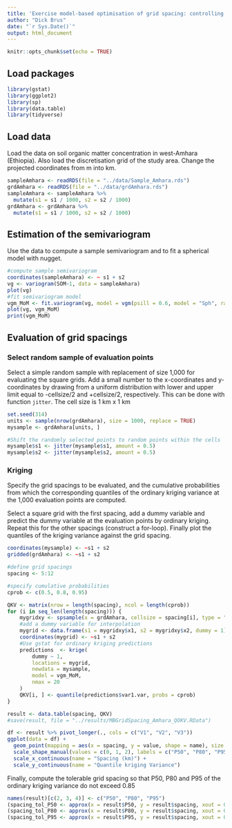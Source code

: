 ```yaml
---
title: 'Exercise model-based optimisation of grid spacing: controlling a quantile of the ordinary kriging variance'
author: "Dick Brus"
date: "`r Sys.Date()`"
output: html_document
---
```


```r
knitr::opts_chunk$set(echo = TRUE)
```

## Load packages

```r
library(gstat)
library(ggplot2)
library(sp)
library(data.table)
library(tidyverse)
```

## Load data

Load the data on soil organic matter concentration in west-Amhara (Ethiopia). Also load the discretisation grid of the study area. Change the projected coordinates from m into km.

```r
sampleAmhara <- readRDS(file = "../data/Sample_Amhara.rds")
grdAmhara <- readRDS(file = "../data/grdAmhara.rds")
sampleAmhara <- sampleAmhara %>%
  mutate(s1 = s1 / 1000, s2 = s2 / 1000)
grdAmhara <- grdAmhara %>%
  mutate(s1 = s1 / 1000, s2 = s2 / 1000)
```

## Estimation of the semivariogram

Use the data to compute a sample semivariogram and to fit a spherical model with nugget.

```r
#compute sample semivariogram
coordinates(sampleAmhara) <- ~ s1 + s2
vg <- variogram(SOM~1, data = sampleAmhara)
plot(vg)
#fit semivariogram model
vgm_MoM <- fit.variogram(vg, model = vgm(psill = 0.6, model = "Sph", range = 40, nugget = 0.6))
plot(vg, vgm_MoM)
print(vgm_MoM)
```

## Evaluation of grid spacings

### Select random sample of evaluation points

Select a simple random sample with replacement of size 1,000 for evaluating the square grids. Add a small number to the x-coordinates and y-coordinates by drawing from a uniform distribution with lower and upper limit equal to -cellsize/2 and +cellsize/2, respectively. This can be done with function `jitter`. The cell size is 1 km x 1 km

```r
set.seed(314)
units <- sample(nrow(grdAmhara), size = 1000, replace = TRUE)
mysample <- grdAmhara[units, ]

#Shift the randomly selected points to random points within the cells
mysample$s1 <- jitter(mysample$s1, amount = 0.5)
mysample$s2 <- jitter(mysample$s2, amount = 0.5)
```

### Kriging

Specify the grid spacings to be evaluated, and the cumulative probabilities from which the corresponding quantiles of the ordinary kriging variance at the 1,000 evaluation points are computed.

Select a square grid with the first spacing, add a dummy variable and predict the dummy variable at the evaluation points by ordinary kriging.  Repeat this for the other spacings (construct a for-loop). Finally plot the quantiles of the kriging variance against the grid spacing.

```r
coordinates(mysample) <- ~s1 + s2
gridded(grdAmhara) <- ~s1 + s2

#define grid spacings
spacing <- 5:12

#specify cumulative probabilities
cprob <- c(0.5, 0.8, 0.95)

QKV <- matrix(nrow = length(spacing), ncol = length(cprob))
for (i in seq_len(length(spacing))) {
    mygridxy <- spsample(x = grdAmhara, cellsize = spacing[i], type = "regular", offset = c(0.5, 0.5))
    #add a dummy variable for interpolation
    mygrid <- data.frame(s1 = mygridxy$x1, s2 = mygridxy$x2, dummy = 1)
    coordinates(mygrid) <- ~s1 + s2
    #Use gstat for ordinary kriging predictions
    predictions  <- krige(
        dummy ~ 1,
        locations = mygrid,
        newdata = mysample,
        model = vgm_MoM,
        nmax = 20
    )
    QKV[i, ] <- quantile(predictions$var1.var, probs = cprob)
}

result <- data.table(spacing, QKV)
#save(result, file = "../results/MBGridSpacing_Amhara_QOKV.RData")

df <- result %>% pivot_longer(., cols = c("V1", "V2", "V3"))
ggplot(data = df) +
  geom_point(mapping = aes(x = spacing, y = value, shape = name), size = 3) +
  scale_shape_manual(values = c(0, 1, 2), labels = c("P50", "P80", "P95"), name = "Criterion") +
  scale_x_continuous(name = "Spacing (km)") +
  scale_y_continuous(name = "Quantile kriging Variance")
```
Finally, compute the tolerable grid spacing so that P50, P80 and P95 of the ordinary kriging variance do not exceed 0.85

```r
names(result)[c(2, 3, 4)] <- c("P50", "P80", "P95")
(spacing_tol_P50 <- approx(x = result$P50, y = result$spacing, xout = 0.85)$y)
(spacing_tol_P80 <- approx(x = result$P80, y = result$spacing, xout = 0.85)$y)
(spacing_tol_P95 <- approx(x = result$P95, y = result$spacing, xout = 0.85)$y)
```


